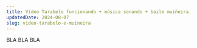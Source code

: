 ---
title: Vídeo Tarabelo funcionando + música sonando + baile muiñeira.
updatedDate: 2024-08-07
slug: video-tarabelo-e-muineira
---

BLA BLA BLA

